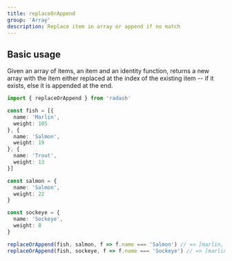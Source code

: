 ```yaml
---
title: replaceOrAppend
group: 'Array'
description: Replace item in array or append if no match
---
```





## Basic usage

Given an array of items, an item and an identity function, returns a new array with the item either replaced at the index of the existing item -- if it exists, else it is appended at the end.

```ts
import { replaceOrAppend } from 'radash'

const fish = [{
  name: 'Marlin',
  weight: 105
}, {
  name: 'Salmon',
  weight: 19
}, {
  name: 'Trout',
  weight: 13
}]

const salmon = {
  name: 'Salmon',
  weight: 22
}

const sockeye = {
  name: 'Sockeye',
  weight: 8
}

replaceOrAppend(fish, salmon, f => f.name === 'Salmon') // => [marlin, salmon (weight:22), trout]
replaceOrAppend(fish, sockeye, f => f.name === 'Sockeye') // => [marlin, salmon, trout, sockeye]
```








